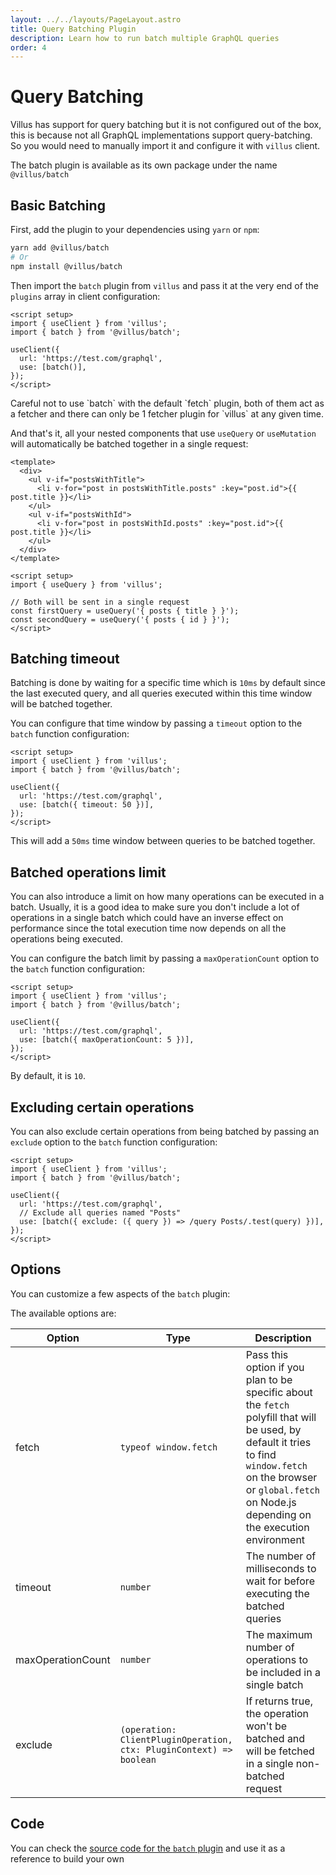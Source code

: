 ```yaml
---
layout: ../../layouts/PageLayout.astro
title: Query Batching Plugin
description: Learn how to run batch multiple GraphQL queries
order: 4
---
```



# Query Batching

Villus has support for query batching but it is not configured out of the box, this is because not all GraphQL implementations support query-batching. So you would need to manually import it and configure it with `villus` client.

The batch plugin is available as its own package under the name `@villus/batch`

## Basic Batching

First, add the plugin to your dependencies using `yarn` or `npm`:

```bash
yarn add @villus/batch
# Or
npm install @villus/batch
```

Then import the `batch` plugin from `villus` and pass it at the very end of the `plugins` array in client configuration:

```vue
<script setup>
import { useClient } from 'villus';
import { batch } from '@villus/batch';

useClient({
  url: 'https://test.com/graphql',
  use: [batch()],
});
</script>
```

<DocTip type="danger">
  Careful not to use `batch` with the default `fetch` plugin, both of them act as a fetcher and there can only be 1
  fetcher plugin for `villus` at any given time.
</DocTip>

And that's it, all your nested components that use `useQuery` or `useMutation` will automatically be batched together in a single request:

```vue
<template>
  <div>
    <ul v-if="postsWithTitle">
      <li v-for="post in postsWithTitle.posts" :key="post.id">{{ post.title }}</li>
    </ul>
    <ul v-if="postsWithId">
      <li v-for="post in postsWithId.posts" :key="post.id">{{ post.title }}</li>
    </ul>
  </div>
</template>

<script setup>
import { useQuery } from 'villus';

// Both will be sent in a single request
const firstQuery = useQuery('{ posts { title } }');
const secondQuery = useQuery('{ posts { id } }');
</script>
```

## Batching timeout

Batching is done by waiting for a specific time which is `10ms` by default since the last executed query, and all queries executed within this time window will be batched together.

You can configure that time window by passing a `timeout` option to the `batch` function configuration:

```vue {7}
<script setup>
import { useClient } from 'villus';
import { batch } from '@villus/batch';

useClient({
  url: 'https://test.com/graphql',
  use: [batch({ timeout: 50 })],
});
</script>
```

This will add a `50ms` time window between queries to be batched together.

## Batched operations limit

You can also introduce a limit on how many operations can be executed in a batch. Usually, it is a good idea to make sure you don't include a lot of operations in a single batch which could have an inverse effect on performance since the total execution time now depends on all the operations being executed.

You can configure the batch limit by passing a `maxOperationCount` option to the `batch` function configuration:

```vue {7}
<script setup>
import { useClient } from 'villus';
import { batch } from '@villus/batch';

useClient({
  url: 'https://test.com/graphql',
  use: [batch({ maxOperationCount: 5 })],
});
</script>
```

By default, it is `10`.

## Excluding certain operations

You can also exclude certain operations from being batched by passing an `exclude` option to the `batch` function configuration:

```vue {7,8}
<script setup>
import { useClient } from 'villus';
import { batch } from '@villus/batch';

useClient({
  url: 'https://test.com/graphql',
  // Exclude all queries named "Posts"
  use: [batch({ exclude: ({ query }) => /query Posts/.test(query) })],
});
</script>
```

## Options

You can customize a few aspects of the `batch` plugin:

The available options are:

| Option            | Type                                                                | Description                                                                                                                                                                                                             |
| ----------------- | ------------------------------------------------------------------- | ----------------------------------------------------------------------------------------------------------------------------------------------------------------------------------------------------------------------- |
| fetch             | `typeof window.fetch`                                               | Pass this option if you plan to be specific about the `fetch` polyfill that will be used, by default it tries to find `window.fetch` on the browser or `global.fetch` on Node.js depending on the execution environment |
| timeout           | `number`                                                            | The number of milliseconds to wait for before executing the batched queries                                                                                                                                             |
| maxOperationCount | `number`                                                            | The maximum number of operations to be included in a single batch                                                                                                                                                       |
| exclude           | `(operation: ClientPluginOperation, ctx: PluginContext) => boolean` | If returns true, the operation won't be batched and will be fetched in a single non-batched request                                                                                                                     |

## Code

You can check the [source code for the `batch` plugin](https://github.com/logaretm/villus/blob/main/packages/batch/src/index.ts) and use it as a reference to build your own
